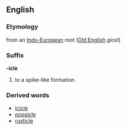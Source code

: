 ==English==
===Etymology===
from an [[Indo-European]] root ([[Old English]] ''gicel'')

===Suffix===
'''-icle'''

# to a spike-like formation.

===Derived words===
*[[icicle]]
*[[popsicle]]
*[[rusticle]]